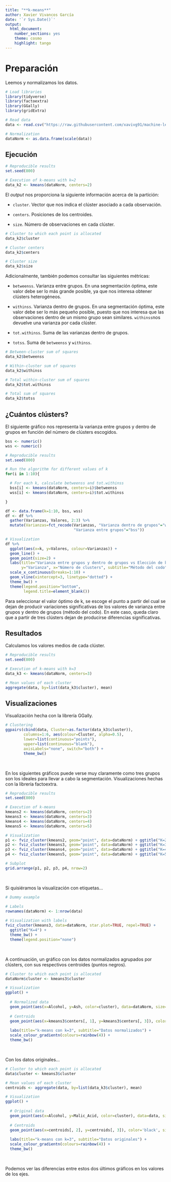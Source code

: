 ---
title: "**k-means**"
author: Xavier Vivancos García
date: '`r Sys.Date()`'
output: 
  html_document:
    number_sections: yes
    theme: cosmo
    highlight: tango
---

# Preparación 

Leemos y normalizamos los datos.

```{r message=FALSE, warning=FALSE}
# Load libraries
library(tidyverse)
library(factoextra)
library(GGally)
library(gridExtra)

# Read data
data <- read.csv("https://raw.githubusercontent.com/xavivg91/machine-learning/main/kmeans/wine.csv")

# Normalization
dataNorm <- as.data.frame(scale(data))
```

## Ejecución 

```{r}
# Reproducible results
set.seed(800)

# Execution of k-means with k=2
data_k2 <- kmeans(dataNorm, centers=2)
```

El _output_ nos proporciona la siguiente información acerca de la partición:

* `cluster`. Vector que nos indica el clúster asociado a cada observación. 

* `centers`. Posiciones de los centroides.

* `size`. Número de observaciones en cada clúster.

```{r}
# Cluster to which each point is allocated
data_k2$cluster

# Cluster centers
data_k2$centers

# Cluster size
data_k2$size
```

Adicionalmente, también podemos consultar las siguientes métricas:

* `betweenss`. Varianza entre grupos. En una segmentación óptima, este valor debe ser lo más grande posible, ya que nos interesa obtener clústers heterogéneos.
 
* `withinss`. Varianza dentro de grupos. En una segmentación óptima, este valor debe ser lo más pequeño posible, puesto que nos interesa que las observaciones dentro de un mismo grupo sean similares. `withinss`nos devuelve una varianza por cada clúster.

* `tot.withinss`. Suma de las varianzas dentro de grupos. 

* `totss`. Suma de `betweenss` y `withinss`.

```{r}
# Between-cluster sum of squares
data_k2$betweenss

# Within-cluster sum of squares
data_k2$withinss

# Total within-cluster sum of squares 
data_k2$tot.withinss

# Total sum of squares
data_k2$totss
```
## ¿Cuántos clústers?

El siguiente gráfico nos representa la varianza entre grupos y dentro de grupos en función del número de clústers escogidos.

```{r fig.align='center'}
bss <- numeric()
wss <- numeric()

# Reproducible results
set.seed(800)

# Run the algorithm for different values of k
for(i in 1:10){

  # For each k, calculate betweenss and tot.withinss
  bss[i] <- kmeans(dataNorm, centers=i)$betweenss
  wss[i] <- kmeans(dataNorm, centers=i)$tot.withinss

}

df <- data.frame(k=1:10, bss, wss)
df <- df %>% 
  gather(Varianzas, Valores, 2:3) %>%
  mutate(Varianzas=fct_recode(Varianzas, "Varianza dentro de grupos"="wss",
                              "Varianza entre grupos"="bss"))

# Visualization
df %>%
  ggplot(aes(x=k, y=Valores, colour=Varianzas)) +
  geom_line() +
  geom_point(size=2) +
  labs(title="Varianza entre grupos y dentro de grupos vs Elección de k", 
       y="Varianza", x="Número de clusters", subtitle="Método del codo") +
  scale_x_continuous(breaks=1:10) +
  geom_vline(xintercept=3, linetype="dotted") +
  theme_bw() +
  theme(legend.position="bottom",
        legend.title=element_blank())

```
Para seleccionar el valor óptimo de k, se escoge el punto a partir del cual se dejan de producir variaciones significativas de los valores de varianza entre grupos y dentro de grupos (método del codo). En este caso, queda claro que a partir de tres clústers dejan de producirse diferencias significativas.

## Resultados

Calculamos los valores medios de cada clúster.

```{r}
# Reproducible results
set.seed(800)

# Execution of k-means with k=3
data_k3 <- kmeans(dataNorm, centers=3)

# Mean values of each cluster
aggregate(data, by=list(data_k3$cluster), mean)
```

## Visualizaciones

Visualización hecha con la librería GGally.

```{r message=FALSE, warning=FALSE, fig.align='center'}
# Clustering 
ggpairs(cbind(data, Cluster=as.factor(data_k3$cluster)),
        columns=1:6, aes(colour=Cluster, alpha=0.5),
        lower=list(continuous="points"),
        upper=list(continuous="blank"),
        axisLabels="none", switch="both") +
        theme_bw()
```
<br />

En los siguientes gráficos puede verse muy claramente como tres grupos son los ideales para llevar a cabo la segmentación. Visualizaciones hechas con la librería factoextra.

```{r fig.align='center', message=FALSE, warning=FALSE}
# Reproducible results
set.seed(800)

# Execution of k-means
kmeans2 <- kmeans(dataNorm, centers=2)
kmeans3 <- kmeans(dataNorm, centers=3)
kmeans4 <- kmeans(dataNorm, centers=4)
kmeans5 <- kmeans(dataNorm, centers=5)

# Visualization
p1 <- fviz_cluster(kmeans2, geom="point", data=dataNorm) + ggtitle("K=2") + theme_bw()
p2 <- fviz_cluster(kmeans3, geom="point", data=dataNorm) + ggtitle("K=3") + theme_bw()
p3 <- fviz_cluster(kmeans4, geom="point", data=dataNorm) + ggtitle("K=4") + theme_bw()
p4 <- fviz_cluster(kmeans5, geom="point", data=dataNorm) + ggtitle("K=5") + theme_bw()

# Subplot
grid.arrange(p1, p2, p3, p4, nrow=2)
```
<br />

Si quisiéramos la visualización con etiquetas...

```{r fig.align='center'}
# Dummy example 

# Labels 
rownames(dataNorm) <- 1:nrow(data)
  
# Visualization with labels
fviz_cluster(kmeans3, data=dataNorm, star.plot=TRUE, repel=TRUE) + 
  ggtitle("K=4") + 
  theme_bw() +
  theme(legend.position="none")
```
<br />
 
A continuación, un gráfico con los datos normalizados agrupados por clústers, con sus respectivos centroides (puntos negros).

```{r fig.align='center'}
# Cluster to which each point is allocated
dataNorm$cluster <- kmeans3$cluster

# Visualization
ggplot() + 
  
  # Normalized data
  geom_point(aes(x=Alcohol, y=Ash, color=cluster), data=dataNorm, size=2, show.legend=FALSE) +
  
  # Centroids
  geom_point(aes(x=kmeans3$centers[, 1], y=kmeans3$centers[, 3]), color='black', size=5) +
  
  labs(title="k-means con k=3", subtitle="Datos normalizados") +
  scale_colour_gradientn(colours=rainbow(4)) +
  theme_bw()
```
<br />

Con los datos originales...

```{r fig.align='center'}
# Cluster to which each point is allocated
data$cluster <- kmeans3$cluster

# Mean values of each cluster
centroids <- aggregate(data, by=list(data_k3$cluster), mean)

# Visualization
ggplot() + 
  
  # Original data
  geom_point(aes(x=Alcohol, y=Malic_Acid, color=cluster), data=data, size=2, show.legend=FALSE) +
  
  # Centroids
  geom_point(aes(x=centroids[, 2], y=centroids[, 3]), color='black', size=5) +
  
  labs(title="k-means con k=3", subtitle="Datos originales") +
  scale_colour_gradientn(colours=rainbow(4)) +
  theme_bw()
```
<br />

Podemos ver las diferencias entre estos dos últimos gráficos en los valores de los ejes.